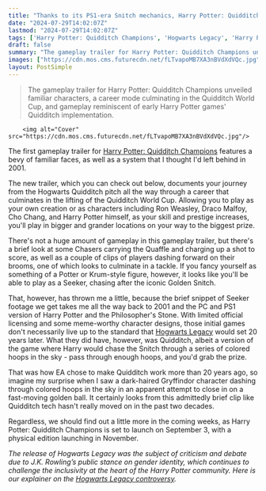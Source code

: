 ```yaml
---
title: "Thanks to its PS1-era Snitch mechanics, Harry Potter: Quidditch Champions' first gameplay trailer suggests Wizard Sport Tech hasn't moved on in 23 years"
date: "2024-07-29T14:02:07Z"
lastmod: "2024-07-29T14:02:07Z"
tags: ['Harry Potter: Quidditch Champions', 'Hogwarts Legacy', 'Harry Potter', 'Quidditch', 'Gaming', 'RPG']
draft: false
summary: "The gameplay trailer for Harry Potter: Quidditch Champions unveiled familiar characters, a career mode culminating in the Quidditch World Cup, and gameplay reminiscent of early Harry Potter games' Quidditch implementation."
images: ["https://cdn.mos.cms.futurecdn.net/fLTvapoMB7XA3nBVdXdVQc.jpg"]
layout: PostSimple
---
```

> The gameplay trailer for Harry Potter: Quidditch Champions unveiled familiar characters, a career mode culminating in the Quidditch World Cup, and gameplay reminiscent of early Harry Potter games' Quidditch implementation.


        <img alt="Cover" src="https://cdn.mos.cms.futurecdn.net/fLTvapoMB7XA3nBVdXdVQc.jpg"/>
        
The first gameplay trailer for [Harry Potter: Quidditch Champions](https://www.gamesradar.com/games/sports/hogwarts-legacy-didnt-have-the-beloved-books-iconic-sport-but-harry-potter-quidditch-champions-does-and-its-officially-coming-this-year/) features a bevy of familiar faces, as well as a system that I thought I'd left behind in 2001.

The new trailer, which you can check out below, documents your journey from the Hogwarts Quidditch pitch all the way through a career that culminates in the lifting of the Quidditch World Cup. Allowing you to play as your own creation or as characters including Ron Weasley, Draco Malfoy, Cho Chang, and Harry Potter himself, as your skill and prestige increases, you'll play in bigger and grander locations on your way to the biggest prize.

There's not a huge amount of gameplay in this gameplay trailer, but there's a brief look at some Chasers carrying the Quaffle and charging up a shot to score, as well as a couple of clips of players dashing forward on their brooms, one of which looks to culminate in a tackle. If you fancy yourself as something of a Potter or Krum-style figure, however, it looks like you'll be able to play as a Seeker, chasing after the iconic Golden Snitch.

That, however, has thrown me a little, because the brief snippet of Seeker footage we get takes me all the way back to 2001 and the PC and PS1 version of Harry Potter and the Philosopher's Stone. With limited official licensing and some meme-worthy character designs, those initial games don't necessarily live up to the standard that [Hogwarts Legacy](https://www.gamesradar.com/hogwarts-legacy-guide/) would set 20 years later. What they did have, however, was Quidditch, albeit a version of the game where Harry would chase the Snitch through a series of colored hoops in the sky - pass through enough hoops, and you'd grab the prize.

That was how EA chose to make Quidditch work more than 20 years ago, so imagine my surprise when I saw a dark-haired Gryffindor character dashing through colored hoops in the sky in an apparent attempt to close in on a fast-moving golden ball. It certainly looks from this admittedly brief clip like Quidditch tech hasn't really moved on in the past two decades.

Regardless, we should find out a little more in the coming weeks, as Harry Potter: Quidditch Champions is set to launch on September 3, with a physical edition launching in November.

*The release of Hogwarts Legacy was the subject of criticism and debate due to J.K. Rowling’s public stance on gender identity, which continues to challenge the inclusivity at the heart of the Harry Potter community. Here is our explainer on the *[<em>Hogwarts Legacy controversy</em>](https://www.gamesradar.com/hogwarts-legacy-controversy-explained/)*.*
        